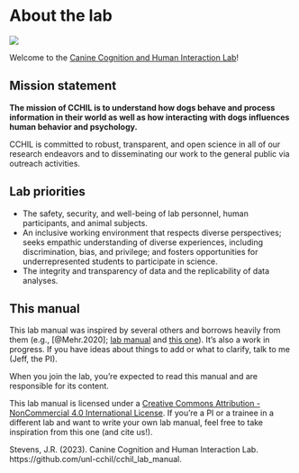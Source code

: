 
# About the lab  {-}
![](media/cchil_logo_red_wide.png)

Welcome to the [Canine Cognition and Human Interaction Lab](https://dogcog.unl.edu)! 

## Mission statement  {-}
**The mission of CCHIL is to understand how dogs behave and process information in their world as well as how interacting with dogs influences human behavior and psychology.** 

CCHIL is committed to robust, transparent, and open science in all of our research endeavors and to disseminating our work to the general public via outreach activities.

## Lab priorities {-}

* The safety, security, and well-being of lab personnel, human participants, and animal subjects.
* An inclusive working environment that respects diverse perspectives; seeks empathic understanding of diverse experiences, including discrimination, bias, and privilege; and fosters opportunities for underrepresented students to participate in science.
* The integrity and transparency of data and the replicability of data analyses.

## This manual {-}
This lab manual was inspired by several others and borrows heavily from them (e.g., [@Mehr.2020]; [lab manual](https://handbook-public.themusiclab.org/) and [this one](https://github.com/alylab/labmanual)). It’s also a work in progress. If you have ideas about things to add or what to clarify, talk to me (Jeff, the PI).

When you join the lab, you’re expected to read this manual and are responsible for its content.

This lab manual is licensed under a [Creative Commons Attribution - NonCommercial 4.0 International License](https://creativecommons.org/licenses/by-nc/4.0/). If you’re a PI or a trainee in a different lab and want to write your own lab manual, feel free to take inspiration from this one (and cite us!).

Stevens, J.R. (2023). Canine Cognition and Human Interaction Lab. https://github.com/unl-cchil/cchil_lab_manual.